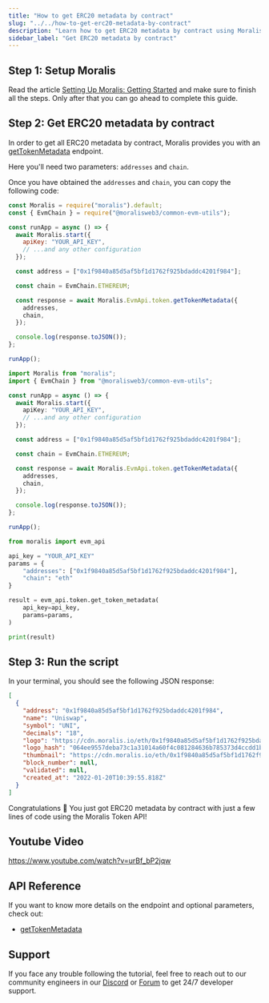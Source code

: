 ```yaml
---
title: "How to get ERC20 metadata by contract"
slug: "../../how-to-get-erc20-metadata-by-contract"
description: "Learn how to get ERC20 metadata by contract using Moralis Token API."
sidebar_label: "Get ERC20 metadata by contract"
---
```





## Step 1: Setup Moralis

Read the article [Setting Up Moralis: Getting Started](/web3-data-api/evm/get-your-api-key) and make sure to finish all the steps. Only after that you can go ahead to complete this guide.

## Step 2: Get ERC20 metadata by contract

In order to get all ERC20 metadata by contract, Moralis provides you with an [getTokenMetadata](/web3-data-api/evm/reference/get-token-metadata) endpoint.

Here you'll need two parameters: `addresses` and `chain`.

Once you have obtained the `addresses` and `chain`, you can copy the following code:


<Tabs groupId="programming-language">
  <TabItem value="javascript" label="index.js (JavaScript)" default>

```javascript index.js
const Moralis = require("moralis").default;
const { EvmChain } = require("@moralisweb3/common-evm-utils");

const runApp = async () => {
  await Moralis.start({
    apiKey: "YOUR_API_KEY",
    // ...and any other configuration
  });

  const address = ["0x1f9840a85d5af5bf1d1762f925bdaddc4201f984"];

  const chain = EvmChain.ETHEREUM;

  const response = await Moralis.EvmApi.token.getTokenMetadata({
    addresses,
    chain,
  });

  console.log(response.toJSON());
};

runApp();
```

</TabItem>
<TabItem value="typescript" label="index.ts (TypeScript)">

```typescript index.ts
import Moralis from "moralis";
import { EvmChain } from "@moralisweb3/common-evm-utils";

const runApp = async () => {
  await Moralis.start({
    apiKey: "YOUR_API_KEY",
    // ...and any other configuration
  });

  const address = ["0x1f9840a85d5af5bf1d1762f925bdaddc4201f984"];

  const chain = EvmChain.ETHEREUM;

  const response = await Moralis.EvmApi.token.getTokenMetadata({
    addresses,
    chain,
  });

  console.log(response.toJSON());
};

runApp();
```

</TabItem>
<TabItem value="python" label="index.py (Python)">

```python index.py
from moralis import evm_api

api_key = "YOUR_API_KEY"
params = {
    "addresses": ["0x1f9840a85d5af5bf1d1762f925bdaddc4201f984"],
    "chain": "eth"
}

result = evm_api.token.get_token_metadata(
    api_key=api_key,
    params=params,
)

print(result)
```

</TabItem>
</Tabs>

## Step 3: Run the script


<RunTheScript />

In your terminal, you should see the following JSON response:

```json
[
  {
    "address": "0x1f9840a85d5af5bf1d1762f925bdaddc4201f984",
    "name": "Uniswap",
    "symbol": "UNI",
    "decimals": "18",
    "logo": "https://cdn.moralis.io/eth/0x1f9840a85d5af5bf1d1762f925bdaddc4201f984.webp",
    "logo_hash": "064ee9557deba73c1a31014a60f4c081284636b785373d4ccdd1b3440df11f43",
    "thumbnail": "https://cdn.moralis.io/eth/0x1f9840a85d5af5bf1d1762f925bdaddc4201f984_thumb.webp",
    "block_number": null,
    "validated": null,
    "created_at": "2022-01-20T10:39:55.818Z"
  }
]
```

Congratulations 🥳 You just got ERC20 metadata by contract with just a few lines of code using the Moralis Token API!

## Youtube Video

https://www.youtube.com/watch?v=urBf_bP2jqw

## API Reference

If you want to know more details on the endpoint and optional parameters, check out:


  - <a href="/web3-data-api/evm/reference/get-token-metadata">getTokenMetadata</a>


## Support

If you face any trouble following the tutorial, feel free to reach out to our community engineers in our [Discord](https://moralis.io/discord) or [Forum](https://forum.moralis.io) to get 24/7 developer support.
